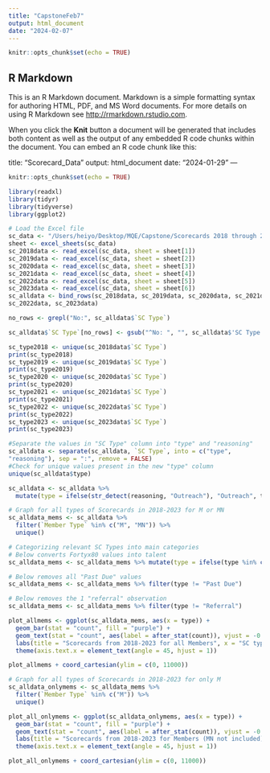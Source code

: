 ```yaml
---
title: "CapstoneFeb7"
output: html_document
date: "2024-02-07"
---
```


```r
knitr::opts_chunk$set(echo = TRUE)
```

## R Markdown

This is an R Markdown document. Markdown is a simple formatting syntax for authoring HTML, PDF, and MS Word documents. For more details on using R Markdown see <http://rmarkdown.rstudio.com>.

When you click the **Knit** button a document will be generated that includes both content as well as the output of any embedded R code chunks within the document. You can embed an R code chunk like this:

title: "Scorecard_Data"
output: html_document
date: "2024-01-29"
---
```r
knitr::opts_chunk$set(echo = TRUE)
```

```r
library(readxl)
library(tidyr)
library(tidyverse)
library(ggplot2)
```

```r
# Load the Excel file
sc_data <- "/Users/heiyo/Desktop/MQE/Capstone/Scorecards 2018 through 2023.xlsx"
sheet <- excel_sheets(sc_data)
sc_2018data <- read_excel(sc_data, sheet = sheet[1])
sc_2019data <- read_excel(sc_data, sheet = sheet[2])
sc_2020data <- read_excel(sc_data, sheet = sheet[3])
sc_2021data <- read_excel(sc_data, sheet = sheet[4])
sc_2022data <- read_excel(sc_data, sheet = sheet[5])
sc_2023data <- read_excel(sc_data, sheet = sheet[6])
sc_alldata <- bind_rows(sc_2018data, sc_2019data, sc_2020data, sc_2021data,
sc_2022data, sc_2023data)
```

```r
no_rows <- grepl("No:", sc_alldata$`SC Type`)
```

```r
sc_alldata$`SC Type`[no_rows] <- gsub("^No: ", "", sc_alldata$'SC Type'[no_rows])
```


```r
sc_type2018 <- unique(sc_2018data$`SC Type`)
print(sc_type2018)
sc_type2019 <- unique(sc_2019data$`SC Type`)
print(sc_type2019)
sc_type2020 <- unique(sc_2020data$`SC Type`)
print(sc_type2020)
sc_type2021 <- unique(sc_2021data$`SC Type`)
print(sc_type2021)
sc_type2022 <- unique(sc_2022data$`SC Type`)
print(sc_type2022)
sc_type2023 <- unique(sc_2023data$`SC Type`)
print(sc_type2023)
```


```r
#Separate the values in "SC Type" column into "type" and "reasoning"
sc_alldata <- separate(sc_alldata, `SC Type`, into = c("type",
"reasoning"), sep = ":", remove = FALSE)
#Check for unique values present in the new "type" column
unique(sc_alldata$type)
```
```r
sc_alldata <- sc_alldata %>%
  mutate(type = ifelse(str_detect(reasoning, "Outreach"), "Outreach", type))
```

```r
# Graph for all types of Scorecards in 2018-2023 for M or MN
sc_alldata_mems <- sc_alldata %>% 
  filter(`Member Type` %in% c("M", "MN")) %>%
  unique()
```

```r
# Categorizing relevant SC Types into main categories
# Below converts Fortyx80 values into talent
sc_alldata_mems <- sc_alldata_mems %>% mutate(type = ifelse(type %in% c("Fortyx80", "FortyX80"), "Talent", type))

# Below removes all "Past Due" values
sc_alldata_mems <- sc_alldata_mems %>% filter(type != "Past Due")

# Below removes the 1 "referral" observation
sc_alldata_mems <- sc_alldata_mems %>% filter(type != "Referral")
```

```r
plot_allmems <- ggplot(sc_alldata_mems, aes(x = type)) +
  geom_bar(stat = "count", fill = "purple") + 
  geom_text(stat = "count", aes(label = after_stat(count)), vjust = -0.25) + 
  labs(title = "Scorecards from 2018-2023 for all Members", x = "SC type", y = "# of Scorecards") + 
  theme(axis.text.x = element_text(angle = 45, hjust = 1))

plot_allmems + coord_cartesian(ylim = c(0, 11000))

```


```r
# Graph for all types of Scorecards in 2018-2023 for only M
sc_alldata_onlymems <- sc_alldata_mems %>% 
  filter(`Member Type` %in% c("M")) %>%
  unique()

plot_all_onlymems <- ggplot(sc_alldata_onlymems, aes(x = type)) + 
  geom_bar(stat = "count", fill = "purple") + 
  geom_text(stat = "count", aes(label = after_stat(count)), vjust = -0.25) + 
  labs(title = "Scorecards from 2018-2023 for Members (MN not included)", x = "SC type" , y = "# of Scorecards") + 
  theme(axis.text.x = element_text(angle = 45, hjust = 1))

plot_all_onlymems + coord_cartesian(ylim = c(0, 11000))


```



